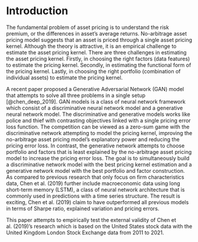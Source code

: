 # Introduction

The fundamental problem of asset pricing is to understand
the risk premium, or the differences in asset's average
returns. No-arbitrage asset pricing model suggests that an
asset is priced through a single asset pricing kernel.
Although the theory is attractive, it is an empirical
challenge to estimate the asset pricing kernel.
There are three challenges in estimating the asset pricing
kernel.
Firstly, in choosing the right factors (data features) to
estimate the pricing kernel. 
Secondly, in estimating the functional form of the pricing
kernel. 
Lastly, in choosing the right portfolio (combination of
individual assets) to estimate the pricing kernel. 

A recent paper proposed a Generative Adversarial Network
(GAN) model that attempts to solve all three problems in a
single setup [@chen_deep_2019]. GAN models is a class of
neural network framework which consist of a discriminative neural
network model and a generative neural network model. The
discriminative and generative models works like police and thief
with contrasting objectives linked with a single pricing
error loss function. The competition can be viewed as a
zero-sum game with the discriminative network attempting to
model the pricing kernel, improving the no-arbitrage asset
pricing model's explanatory power and reducing the pricing
error loss. In contrast, the generative network attempts to choose
portfolio and factors that is least explained by the
no-arbitrage asset pricing model to increase the pricing
error loss. The goal is to simultaneously build a
discriminative network model with the best pricing kernel
estimation and a generative network model with the best
portfolio and factor construction. As compared to
previous research that only focus on firm
characteristics data, Chen et al. (2019) further include macroeconomic data
using long short-term memory (LSTM), a class of neural
network architecture that is commonly used in predictions
with a time series structure. The result is exciting, Chen et al. (2019)
claim to have outperformed all previous models in terms of
Sharpe ratio, explained variation and pricing errors.

This paper attempts to empirically test the external validity
of Chen et al. (2019)'s research which is based on the United States stock
data with the United Kingdom London Stock Exchange data from
2011 to 2021. 

<!--
TODO:
add in end final results
-->
